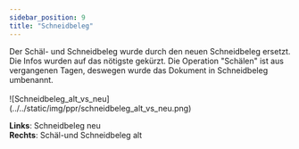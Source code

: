```yaml
---
sidebar_position: 9
title: "Schneidbeleg"
---
```


<div className="background-container">
Der Schäl- und Schneidbeleg wurde durch den neuen Schneidbeleg ersetzt.
Die Infos wurden auf das nötigste gekürzt. Die Operation "Schälen" ist aus 
vergangenen Tagen, deswegen wurde das Dokument in Schneidbeleg umbenannt.
</div>
<br/>

<div className="background-container">
![Schneidbeleg_alt_vs_neu](../../static/img/ppr/schneidbeleg_alt_vs_neu.png)

**Links**: Schneidbeleg neu <br/>
**Rechts**: Schäl-und Schneidbeleg alt
</div>

